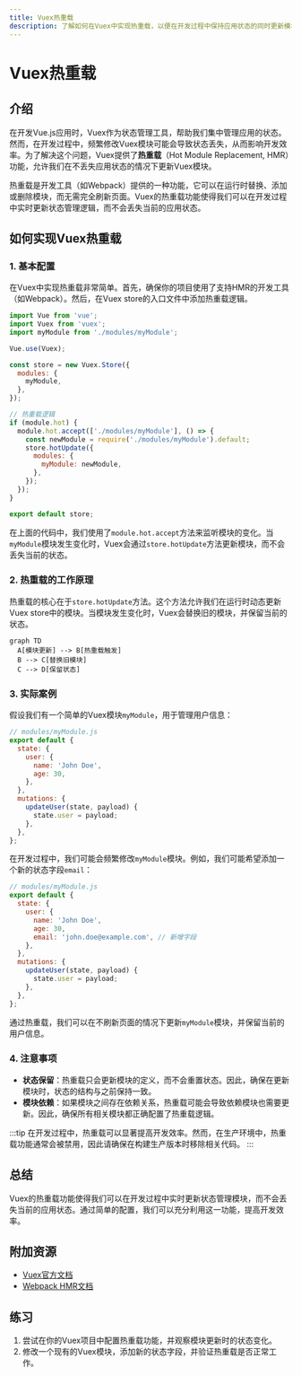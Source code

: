 ```yaml
---
title: Vuex热重载
description: 了解如何在Vuex中实现热重载，以便在开发过程中保持应用状态的同时更新模块。
---
```


# Vuex热重载

## 介绍

在开发Vue.js应用时，Vuex作为状态管理工具，帮助我们集中管理应用的状态。然而，在开发过程中，频繁修改Vuex模块可能会导致状态丢失，从而影响开发效率。为了解决这个问题，Vuex提供了**热重载**（Hot Module Replacement, HMR）功能，允许我们在不丢失应用状态的情况下更新Vuex模块。

热重载是开发工具（如Webpack）提供的一种功能，它可以在运行时替换、添加或删除模块，而无需完全刷新页面。Vuex的热重载功能使得我们可以在开发过程中实时更新状态管理逻辑，而不会丢失当前的应用状态。

## 如何实现Vuex热重载

### 1. 基本配置

在Vuex中实现热重载非常简单。首先，确保你的项目使用了支持HMR的开发工具（如Webpack）。然后，在Vuex store的入口文件中添加热重载逻辑。

```javascript
import Vue from 'vue';
import Vuex from 'vuex';
import myModule from './modules/myModule';

Vue.use(Vuex);

const store = new Vuex.Store({
  modules: {
    myModule,
  },
});

// 热重载逻辑
if (module.hot) {
  module.hot.accept(['./modules/myModule'], () => {
    const newModule = require('./modules/myModule').default;
    store.hotUpdate({
      modules: {
        myModule: newModule,
      },
    });
  });
}

export default store;
```

在上面的代码中，我们使用了`module.hot.accept`方法来监听模块的变化。当`myModule`模块发生变化时，Vuex会通过`store.hotUpdate`方法更新模块，而不会丢失当前的状态。

### 2. 热重载的工作原理

热重载的核心在于`store.hotUpdate`方法。这个方法允许我们在运行时动态更新Vuex store中的模块。当模块发生变化时，Vuex会替换旧的模块，并保留当前的状态。

```mermaid
graph TD
  A[模块更新] --> B[热重载触发]
  B --> C[替换旧模块]
  C --> D[保留状态]
```

### 3. 实际案例

假设我们有一个简单的Vuex模块`myModule`，用于管理用户信息：

```javascript
// modules/myModule.js
export default {
  state: {
    user: {
      name: 'John Doe',
      age: 30,
    },
  },
  mutations: {
    updateUser(state, payload) {
      state.user = payload;
    },
  },
};
```

在开发过程中，我们可能会频繁修改`myModule`模块。例如，我们可能希望添加一个新的状态字段`email`：

```javascript
// modules/myModule.js
export default {
  state: {
    user: {
      name: 'John Doe',
      age: 30,
      email: 'john.doe@example.com', // 新增字段
    },
  },
  mutations: {
    updateUser(state, payload) {
      state.user = payload;
    },
  },
};
```

通过热重载，我们可以在不刷新页面的情况下更新`myModule`模块，并保留当前的用户信息。

### 4. 注意事项

- **状态保留**：热重载只会更新模块的定义，而不会重置状态。因此，确保在更新模块时，状态的结构与之前保持一致。
- **模块依赖**：如果模块之间存在依赖关系，热重载可能会导致依赖模块也需要更新。因此，确保所有相关模块都正确配置了热重载逻辑。

:::tip
在开发过程中，热重载可以显著提高开发效率。然而，在生产环境中，热重载功能通常会被禁用，因此请确保在构建生产版本时移除相关代码。
:::

## 总结

Vuex的热重载功能使得我们可以在开发过程中实时更新状态管理模块，而不会丢失当前的应用状态。通过简单的配置，我们可以充分利用这一功能，提高开发效率。

## 附加资源

- [Vuex官方文档](https://vuex.vuejs.org/)
- [Webpack HMR文档](https://webpack.js.org/concepts/hot-module-replacement/)

## 练习

1. 尝试在你的Vuex项目中配置热重载功能，并观察模块更新时的状态变化。
2. 修改一个现有的Vuex模块，添加新的状态字段，并验证热重载是否正常工作。